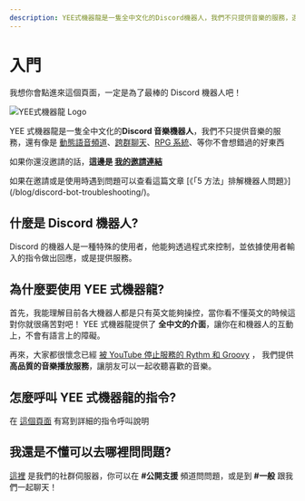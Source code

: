 ```yaml
---
description: YEE式機器龍是一隻全中文化的Discord機器人，我們不只提供音樂的服務，還有像是動態語音頻道、跨群聊天、等你不會想錯過的好東西
---
```



# 入門

我想你會點進來這個頁面，一定是為了最棒的 Discord 機器人吧！

![YEE式機器龍 Logo](@static/logo_128x128.png)

YEE 式機器龍是一隻全中文化的**Discord 音樂機器人**，我們不只提供音樂的服務，還有像是 [動態語音頻道](/docs/dvc/)、[跨群聊天](@static/docs/chat/)、[RPG 系統](@static/docs/rpg/)、等你不會想錯過的好東西

如果你還沒邀請的話，**這邊是 [我的邀請連結](https://yeecord.com/link)**

<Admonition type="info" title="我想先通知你">
  如果在邀請或是使用時遇到問題可以查看這篇文章 [《「5 方法」排解機器人問題》](/blog/discord-bot-troubleshooting/)。
</Admonition>

## 什麼是 Discord 機器人?

Discord 的機器人是一種特殊的使用者，他能夠透過程式來控制，並依據使用者輸入的指令做出回應，或是提供服務。

<Adsense />

## 為什麼要使用 YEE 式機器龍?

首先，我能理解目前各大機器人都是只有英文能夠操控，當你看不懂英文的時候這對你就很痛苦對吧！
YEE 式機器龍提供了 **全中文的介面**，讓你在和機器人的互動上，不會有語言上的障礙。

再來，大家都很懷念已經 [被 YouTube 停止服務的 Rythm 和 Groovy](/blog/how-to-invite-bot/#rythm-%E5%92%8C-groovy-%E8%A2%AB%E4%B8%8B%E6%9E%B6) ，
我們提供 **高品質的音樂播放服務**，讓朋友可以一起收聽喜歡的音樂。

## 怎麼呼叫 YEE 式機器龍的指令?

在 [這個頁面](/docs/commands/) 有寫到詳細的指令呼叫說明

## 我還是不懂可以去哪裡問問題?

[這裡](https://discord.gg/yeecord) 是我們的社群伺服器，你可以在 **#公開支援** 頻道問問題，或是到 **#一般** 跟我們一起聊天！

<Adsense />
